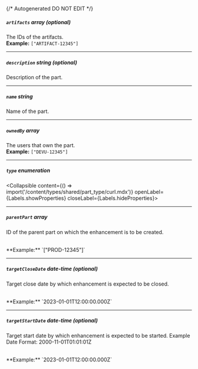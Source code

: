 {/* Autogenerated DO NOT EDIT  */}

##### `artifacts` _array (optional)_
The IDs of the artifacts.
<br/>
**Example:** `["ARTIFACT-12345"]`

---
##### `description` _string (optional)_
Description of the part.

---
##### `name` _string_
Name of the part.

---
##### `ownedBy` _array_
The users that own the part.
<br/>
**Example:** `["DEVU-12345"]`

---
##### `type` _enumeration_
<Collapsible content={() => import('/content/types/shared/part_type/curl.mdx')} openLabel={Labels.showProperties} closeLabel={Labels.hideProperties}>
</Collapsible>

---
##### `parentPart` _array_
ID of the parent part on which the enhancement is to be created.

<br/>
**Example:** `["PROD-12345"]`

---
##### `targetCloseDate` _date-time (optional)_
Target close date by which enhancement is expected to be closed.

<br/>
**Example:** `2023-01-01T12:00:00.000Z`

---
##### `targetStartDate` _date-time (optional)_
Target start date by which enhancement is expected to be started.
Example Date Format: 2000\-11\-01T01:01:01Z

<br/>
**Example:** `2023-01-01T12:00:00.000Z`


